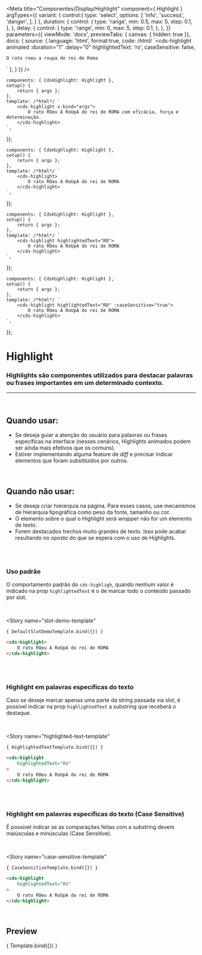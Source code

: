 
<Meta
	title="Componentes/Display/Highlight"
	component={ Highlight }
	argTypes={{
		variant: {
			control:{
				type: 'select',
				options: [
					'info',
					'success',
					'danger',
				],
			}
		},
		duration: { 
			control: {
				type: 'range',
				min: 0.5,
				max: 5,
				step: 0.1,
			},
		},
		delay: {
			control: {
				type: 'range',
				min: 0,
				max: 5,
				step: 0.1,
			},
		},
	}}
	parameters={{
		viewMode: 'docs',
		previewTabs: { canvas: { hidden: true }},
		docs: {
			source: {
				language: 'html',
				format:true,
				code: /*html*/ 
`<cds-highlight
	animated
	:duration="1"
	:delay="0"
	highlightedText: 'ro',
	caseSensitive: false,
>
	O rato roeu a roupa do rei de Roma
</cds-highlight>`
			},
		}
	}}
/>

	components: { CdsHighlight: Highlight },
	setup() {
		return { args };
	},
	template: /*html*/ `
		<cds-highlight v-bind="args">
			O rato ROeu A RoUpA do rei de ROMA com eficácia, força e determinação.
		</cds-highlight>
	`,
});

	components: { CdsHighlight: Highlight },
	setup() {
		return { args };
	},
	template: /*html*/ `
		<cds-highlight>
			O rato ROeu A RoUpA do rei de ROMA
		</cds-highlight>
	`,
});

	components: { CdsHighlight: Highlight },
	setup() {
		return { args };
	},
	template: /*html*/ `
		<cds-highlight highlightedText="RO">
			O rato ROeu A RoUpA do rei de ROMA
		</cds-highlight>
	`,
});

	components: { CdsHighlight: Highlight },
	setup() {
		return { args };
	},
	template: /*html*/ `
		<cds-highlight highlightedText="RO" :caseSensitive="true">
			O rato ROeu A RoUpA do rei de ROMA
		</cds-highlight>
	`,
});

# Highlight

### Highlights são componentes utilizados para destacar palavras ou frases importantes em um determinado contexto.
---
<br />

## Quando usar:
- Se deseja guiar a atenção do usuário para palavras ou frases específicas na interface (nesses cenários, Highlights animados podem ser ainda mais efetivos que os comuns).
- Estiver implementando alguma feature de *diff* e precisar indicar elementos que foram substituídos por outros.

<br />

## Quando não usar:
- Se deseja criar hierarquia na página. Para esses casos, use mecanismos de hierarquia tipográfica como peso da fonte, tamanho ou cor.
- O elemento sobre o qual o Highlight será *wrapper* não for um elemento de texto.
- Forem destacados trechos muito grandes de texto. Isso pode acabar resultando no oposto do que se espera com o uso de Highlights.

<br />
<br />

### __Uso padrão__
O comportamento padrão do `cds-highligh`, quando nenhum valor é indicado na prop `highlightedText` é o de
marcar todo o conteúdo passado por slot.

<br />

<Story
	name="slot-demo-template"
>
	{ DefaultSlotDemoTemplate.bind({}) }
</Story>

```html
<cds-highlight>
	O rato ROeu A RoUpA do rei de ROMA
</cds-highlight>
```

<br />
<br />

### __Highlight em palavras específicas do texto__
Caso se deseje marcar apenas uma parte da string passada via slot, é possível indicar na prop
`highlightedText` a substring que receberá o destaque.

<br />

<Story
	name="highlighted-text-template"
>
	{ HighlightedTextTemplate.bind({}) }
</Story>

```html
<cds-highlight
	highlightedText="RO"
>
	O rato ROeu A RoUpA do rei de ROMA
</cds-highlight>
```

<br />
<br />

### __Highlight em palavras específicas do texto (Case Sensitive)__
É possível indicar se as comparações feitas com a substring devem maiúsculas e minúsculas (Case Sensitive).

<br />

<Story
	name="case-sensitive-template"
>
	{ CaseSensitiveTemplate.bind({}) }
</Story>

```html
<cds-highlight
	highlightedText="RO"
>
	O rato ROeu A RoUpA do rei de ROMA
</cds-highlight>
```

<br />

## Preview

<Canvas>
	<Story
		name="Highlight"
		args={{
			animated: true,
			duration: 1,
			delay: 0,
			highlightedText: 'ro',
			caseSensitive: false,
		}}
	>
		{ Template.bind({}) }
	</Story>
</Canvas>

<ArgsTable story="Highlight" />